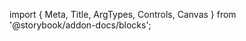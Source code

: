 ﻿import { Meta, Title, ArgTypes, Controls, Canvas } from '@storybook/addon-docs/blocks';

<Meta of={SignatureFieldStories}/>
<Title/>

A signature field with a clear button that lays above the signature to prevent
it becoming obscured, and responsive light/dark color scheme.

To achieve this, the 'fill' field of the 'drawing' prop is set unless already
existing.

Therefore, to overwrite the fill colour, you would need to specifically set
the 'fill' field on a 'DrawingOptions' object and pass it to the 'drawing' prop.

The components of the field can be styled using the 'slots' property object.

<Canvas of={SignatureFieldStories.Default} sourceState={"none"} withToolbar={true}/>
<Controls/>
<SourceCode code={rawCode}/>

## Components
### SignatureField
<ArgTypes of={SignatureFieldStories}/>

## Dev

Todo:

* Label positioning
